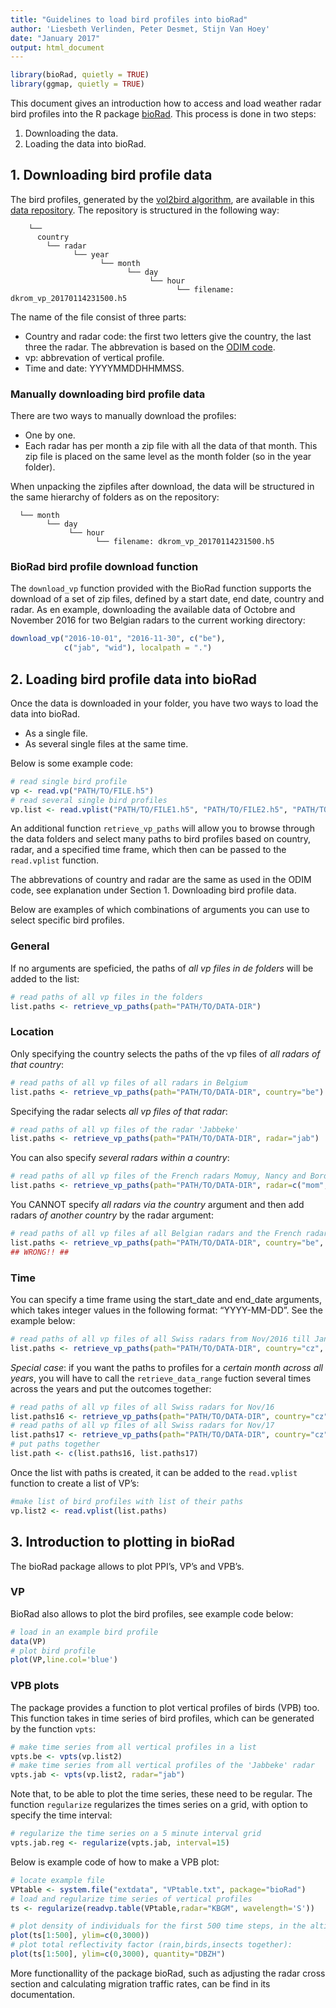 ```yaml
---
title: "Guidelines to load bird profiles into bioRad"
author: 'Liesbeth Verlinden, Peter Desmet, Stijn Van Hoey'
date: "January 2017"
output: html_document
---
```


```r
library(bioRad, quietly = TRUE)
library(ggmap, quietly = TRUE)
```

This document gives an introduction how to access and load weather radar bird profiles into the R package [bioRad](https://github.com/adokter/bioRad#biorad). This process is done in two steps:

1. Downloading the data.
2. Loading the data into bioRad.

## 1. Downloading bird profile data

The bird profiles, generated by the [vol2bird algorithm](https://github.com/adokter/vol2bird#vol2bird-algorithm), are available in this [data repository](http://enram.github.io/infrastructure/). The repository is structured in the following way:
```{}
    └──
      country
        └── radar
              └── year
                    └── month
                          └── day
                               └── hour
                                     └── filename: dkrom_vp_20170114231500.h5
```

The name of the file consist of three parts:

* Country and radar code: the first two letters give the country, the last three the radar. The abbrevation is based on the [ODIM code](http://eumetnet.eu/wp-content/themes/aeron-child/observations-programme/current-activities/opera/database/OPERA_Database/index.html). 
* vp: abbrevation of vertical profile.
* Time and date: YYYYMMDDHHMMSS.

### Manually downloading bird profile data

There are two ways to manually download the profiles:

* One by one.
* Each radar has per month a zip file with all the data of that month. This zip file is placed on the same level as the month folder (so in the year folder).

When unpacking the zipfiles after download, the data will be structured in the same hierarchy of folders as on the repository: 
```{}
  └── month
        └── day
             └── hour
                   └── filename: dkrom_vp_20170114231500.h5
```

### BioRad bird profile download function

The `download_vp` function provided with the BioRad function supports the download of a set of zip files, defined by a start date, end date, country and radar. As en example, downloading the available data of Octobre and November 2016 for two Belgian radars to the current working directory:

```r
download_vp("2016-10-01", "2016-11-30", c("be"), 
            c("jab", "wid"), localpath = ".")
```

## 2. Loading bird profile data into bioRad
Once the data is downloaded in your folder, you have two ways to load the data into bioRad. 

* As a single file.
* As several single files at the same time.

Below is some example code:
```r
# read single bird profile
vp <- read.vp("PATH/TO/FILE.h5")
# read several single bird profiles
vp.list <- read.vplist("PATH/TO/FILE1.h5", "PATH/TO/FILE2.h5", "PATH/TO/FILE3.h5")
```

An additional function `retrieve_vp_paths` will allow you to browse through the data folders and select many paths to bird profiles based on country, radar, and a specified time frame, which then can be passed to the `read.vplist` function. 

The abbrevations of country and radar are the same as used in the ODIM code, see explanation under Section 1. Downloading bird profile data.

Below are examples of which combinations of arguments you can use to select specific bird profiles.

### General
If no arguments are speficied, the paths of _all vp files in de folders_ will be added to the list:
```r
# read paths of all vp files in the folders
list.paths <- retrieve_vp_paths(path="PATH/TO/DATA-DIR")
```

### Location
Only specifying the country selects the paths of the vp files of _all radars of that country_:
```r
# read paths of all vp files of all radars in Belgium
list.paths <- retrieve_vp_paths(path="PATH/TO/DATA-DIR", country="be")
```

Specifying the radar selects _all vp files of that radar_:
```r
# read paths of all vp files of the radar 'Jabbeke'
list.paths <- retrieve_vp_paths(path="PATH/TO/DATA-DIR", radar="jab")
```

You can also specify _several radars within a country_:
```r
# read paths of all vp files of the French radars Momuy, Nancy and Bordeau
list.paths <- retrieve_vp_paths(path="PATH/TO/DATA-DIR", radar=c("mom","nan","bor"))
```

You CANNOT specify _all radars via the country_ argument and then add radars _of another country_ by the radar argument:
```r
# read paths of all vp files af all Belgian radars and the French radars Momuy, Nancy and Bordeau
list.paths <- retrieve_vp_paths(path="PATH/TO/DATA-DIR", country="be", radar=c("mom","nan","bor"))
## WRONG!! ##
```


### Time
You can specify a time frame using the start_date and end_date arguments, which takes integer values in the following format: "YYYY-MM-DD". See the example below:
```r
# read paths of all vp files of all Swiss radars from Nov/2016 till Jan/2017
list.paths <- retrieve_vp_paths(path="PATH/TO/DATA-DIR", country="cz", start_date="2016-11-01", end_date="2017-01-31")
```

*Special case*: if you want the paths to profiles for a _certain month across all years_, you will have to call the `retrieve_data_range` fuction several times across the years and put the outcomes together:
```r
# read paths of all vp files of all Swiss radars for Nov/16
list.paths16 <- retrieve_vp_paths(path="PATH/TO/DATA-DIR", country="cz", start_date="2016-11-01", end_date="2016-11-31")
# read paths of all vp files of all Swiss radars for Nov/17
list.paths17 <- retrieve_vp_paths(path="PATH/TO/DATA-DIR", country="cz", start_date="2017-11-01", end_date="2017-11-31")
# put paths together 
list.path <- c(list.paths16, list.paths17)
```

Once the list with paths is created, it can be added to the `read.vplist` function to create a list of VP's:
```r
#make list of bird profiles with list of their paths
vp.list2 <- read.vplist(list.paths)
```


## 3. Introduction to plotting in bioRad
The bioRad package allows to plot PPI's, VP's and VPB's.

### VP
BioRad also allows to plot the bird profiles, see example code below:
```r
# load in an example bird profile
data(VP)
# plot bird profile
plot(VP,line.col='blue')
```

### VPB plots
The package provides a function to plot vertical profiles of birds (VPB) too. This function takes in time series of bird profiles, which can be generated by the function `vpts`:
```r
# make time series from all vertical profiles in a list
vpts.be <- vpts(vp.list2)
# make time series from all vertical profiles of the 'Jabbeke' radar
vpts.jab <- vpts(vp.list2, radar="jab")
```

Note that, to be able to plot the time series, these need to be regular. The function `regularize` regularizes the times series on a grid, with option to specify the time interval:
```r
# regularize the time series on a 5 minute interval grid
vpts.jab.reg <- regularize(vpts.jab, interval=15)
```

Below is example code of how to make a VPB plot:
```r
# locate example file
VPtable <- system.file("extdata", "VPtable.txt", package="bioRad")
# load and regularize time series of vertical profiles
ts <- regularize(readvp.table(VPtable,radar="KBGM", wavelength='S'))

# plot density of individuals for the first 500 time steps, in the altitude layer 0-3000 m.
plot(ts[1:500], ylim=c(0,3000))
# plot total reflectivity factor (rain,birds,insects together):
plot(ts[1:500], ylim=c(0,3000), quantity="DBZH")
```

More functionallity of the package bioRad, such as adjusting the radar cross section and calculating migration traffic rates, can be find in its documentation.